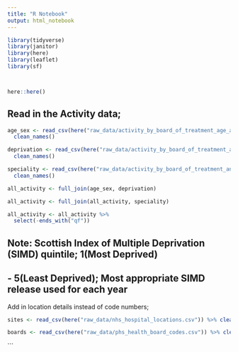 ```yaml
---
title: "R Notebook"
output: html_notebook
---
```


```r
library(tidyverse)
library(janitor)
library(here)
library(leaflet)
library(sf)



here::here()
```

## Read in the Activity data;

```r
age_sex <- read_csv(here("raw_data/activity_by_board_of_treatment_age_and_sex.csv")) %>% 
  clean_names()

deprivation <- read_csv(here("raw_data/activity_by_board_of_treatment_and_deprivation.csv")) %>% 
  clean_names()

speciality <- read_csv(here("raw_data/activity_by_board_of_treatment_and_speciality.csv")) %>% 
  clean_names()
```
```r
all_activity <- full_join(age_sex, deprivation)
```


```r
all_activity <- full_join(all_activity, speciality)
```
```r
all_activity <- all_activity %>% 
  select(-ends_with("qf"))
```
## Note: Scottish Index of Multiple Deprivation (SIMD) quintile; 1(Most Deprived) 
## - 5(Least Deprived); Most appropriate SIMD release used for each year

Add in location details instead of code numbers;

```r
sites <- read_csv(here("raw_data/nhs_hospital_locations.csv")) %>% clean_names()

boards <- read_csv(here("raw_data/phs_health_board_codes.csv")) %>% clean_names()

```


```

